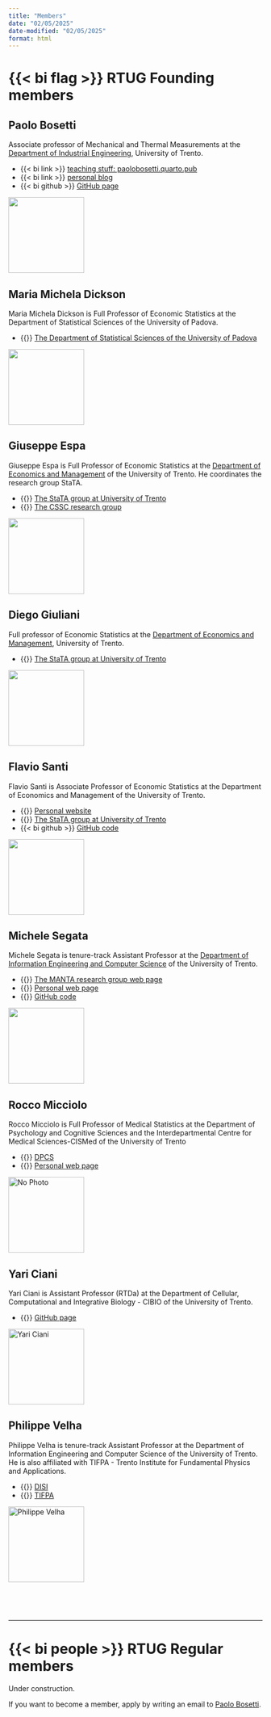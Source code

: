 ```yaml
---
title: "Members"
date: "02/05/2025"
date-modified: "02/05/2025"
format: html
---
```


# {{< bi flag >}} RTUG Founding members

## Paolo Bosetti
:::{layout="[80,20]"}
:::{#first-column}
Associate professor of Mechanical and Thermal Measurements at the [Department of Industrial Engineering](https://unitn.it/dii){target=_blank}, University of Trento. 

:::{.links-list}
* {{< bi link >}} [teaching stuff: paolobosetti.quarto.pub](https://paolobosetti.quarto.pub){target=_blank}
* {{< bi link >}} [personal blog](https://paolobosetti.quarto.pub/blog){target=_blank}
* {{< bi github >}} [GitHub page](https://github.com/pbosetti){target=_blank}
:::
:::

::: {#second-column}
![](images/PBBW.jpg){width=150 class=rounded-corners}
:::
:::

## Maria Michela Dickson
:::{layout="[80,20]"}
:::{#first-column}
Maria Michela Dickson is Full Professor of Economic Statistics at the Department of Statistical Sciences of the University of Padova.

:::{.links-list}
* {{<bi link>}} [The Department of Statistical Sciences of the University of Padova](https://www.stat.unipd.it){target="_blank"}
:::
:::

:::{#second-column}
![](images/Dickson.jpg){width=150 class=rounded-corners}
:::
:::

## Giuseppe Espa
:::{layout="[80,20]"}
:::{#first-column}
Giuseppe Espa is Full Professor of Economic Statistics at the [Department of Economics and Management](https://www.economia.unitn.it){target="_blank"} of the University of Trento. He coordinates the research group StaTA.

:::{.links-list}
* {{<bi link>}} [The StaTA group at University of Trento](http://statagroup.economia.unitn.it/){target="_blank"} 
* {{<bi link>}} [The CSSC research group](https://cssc.unitn.it/){target="_blank"}
:::
:::

:::{#second-column}
![](images/Espa.jpg){width=150 class=rounded-corners}
:::
:::

## Diego Giuliani
:::{layout="[80,20]"}
:::{#first-colum
Full professor of Economic Statistics at the [Department of Economics and Management](https://www.economia.unitn.it){target="_blank"}, University of Trento.

:::{.links-list}
* {{<bi link>}} [The StaTA group at University of Trento](http://statagroup.economia.unitn.it/){target="_blank"} 
:::
:::

:::{#second-column}
![](images/Foto_Giuliani_Diego.jpg){width=150 class=rounded-corners}
:::
:::



## Flavio Santi
:::{layout="[80,20]"}
:::{#first-column}
Flavio Santi is Associate Professor of Economic Statistics at the Department of Economics and Management of the University of Trento.

:::{.links-list}
* {{<bi link>}} [Personal website](https://www.flaviosanti.it){target="_blank"}
* {{<bi link>}} [The StaTA group at University of Trento](http://statagroup.economia.unitn.it/){target="_blank"}
* {{< bi github >}} [GitHub code](https://github.com/f-santi){target=_blank}
:::
:::

:::{#second-column}
![](images/Santi.jpg){width=150 class=rounded-corners}
:::
:::

## Michele Segata

:::{layout="[80,20]"}
:::{#first-colum
Michele Segata is tenure-track Assistant Professor at the [Department of 
Information Engineering and Computer Science](https://www.disi.unitn.it){target="_blank} of the University of Trento.

:::{.links-list}
* {{<bi link>}} [The MANTA research group web page](https://manta.disi.unitn.it){target="_blank"}
* {{<bi link>}} [Personal web page](https://disi.unitn.it/~msegata){target="_blank"}
* {{<bi github>}} [GitHub code](https://github.com/michele-segata){target="_blank"}
:::
:::

:::{#second-column}
![](https://disi.unitn.it/~msegata/assets/images/michele.jpg){width=150 class=rounded-corners}
:::
:::


## Rocco Micciolo

:::{layout="[80,20]"}
:::{#first-colum
Rocco Micciolo is Full Professor of Medical Statistics at the Department of Psychology and Cognitive Sciences and the Interdepartmental Centre for Medical Sciences-CISMed of the University of Trento

:::{.links-list}
* {{<bi link>}} [DPCS](https://www.cogsci.unitn.it){target="_blank"}
* {{<bi link>}} [Personal web page](https://hostingwin.unitn.it/micciolo){target="_blank"}
:::
:::

:::{#second-column}
![](images/unknown.jpg){width=150 class=rounded-corners alt="No Photo"}
:::
:::



## Yari Ciani

:::{layout="[80,20]"}
:::{#first-colum
Yari Ciani is Assistant Professor (RTDa) at the Department of Cellular, Computational and Integrative Biology - CIBIO of the University of Trento.

:::{.links-list}
* {{<bi github>}} [GitHub page](https://github.com/demichelislab){target="_blank"}
:::
:::

:::{#second-column}
![](images/ciani.jpg){width=150 class=rounded-corners alt="Yari Ciani"}
:::
:::



## Philippe Velha

:::{layout="[80,20]"}
:::{#first-colum
Philippe Velha is tenure-track Assistant Professor at the Department of Information Engineering and Computer Science of the University of Trento.
He is also affiliated with TIFPA - Trento Institute for Fundamental Physics and Applications.


:::{.links-list}
* {{<bi link>}} [DISI](https://www.disi.unitn.it/it/node/1509){target="_blank"}
* {{<bi link>}} [TIFPA](https://www.tifpa.infn.it){target="_blank"}
:::
:::

:::{#second-column}
![](images/velha.jpg){width=150 class=rounded-corners alt="Philippe Velha"}
:::
:::



:::{style="margin-top: 75px;"}
---
:::

# {{< bi people >}} RTUG Regular members
:::{.callout-warning}
Under construction. 

If you want to become a member, apply by writing an email to [Paolo Bosetti](mailto:paolo.bosetti@unitn.it).
:::
